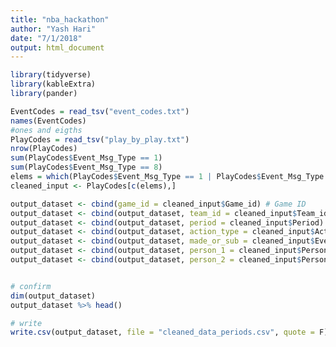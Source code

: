 ```yaml
---
title: "nba_hackathon"
author: "Yash Hari"
date: "7/1/2018"
output: html_document
---
```


```r
library(tidyverse)
library(kableExtra)
library(pander)
```



```r
EventCodes = read_tsv("event_codes.txt")
names(EventCodes)
#ones and eigths
PlayCodes = read_tsv("play_by_play.txt")
nrow(PlayCodes)
sum(PlayCodes$Event_Msg_Type == 1)
sum(PlayCodes$Event_Msg_Type == 8)
elems = which(PlayCodes$Event_Msg_Type == 1 | PlayCodes$Event_Msg_Type == 8)
cleaned_input <- PlayCodes[c(elems),]

output_dataset <- cbind(game_id = cleaned_input$Game_id) # Game ID
output_dataset <- cbind(output_dataset, team_id = cleaned_input$Team_id) # Team ID
output_dataset <- cbind(output_dataset, period = cleaned_input$Period) # Period 
output_dataset <- cbind(output_dataset, action_type = cleaned_input$Action_Type) # Action Type
output_dataset <- cbind(output_dataset, made_or_sub = cleaned_input$Event_Msg_Type) # Made or Sub
output_dataset <- cbind(output_dataset, person_1 = cleaned_input$Person1) # p1
output_dataset <- cbind(output_dataset, person_2 = cleaned_input$Person2) # p2 


# confirm
dim(output_dataset)
output_dataset %>% head()

# write
write.csv(output_dataset, file = "cleaned_data_periods.csv", quote = F)
```

